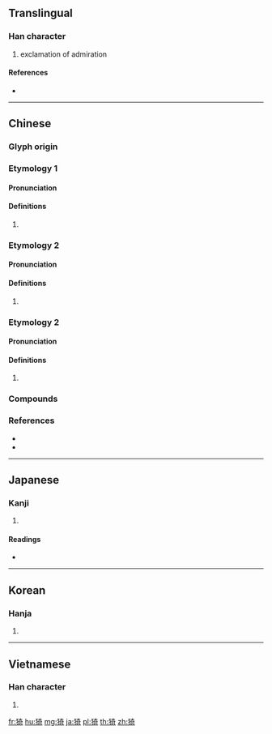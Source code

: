 {{character info/new}}
==Translingual==

===Han character===
{{Han char|rn=94|rad=犬|as=08|sn=11|four=44221|canj=KHKMR|ids=⿰犭奇}}

# exclamation of admiration

====References====
* {{Han ref|kx=0713.200|dkj=20493|dj=1125.150|hdz=21352.040|uh=7317|ud=29463|bh=D661|bd=54881}}

----

==Chinese==
{{zh-forms}}

===Glyph origin===
{{Han etym}}

===Etymology 1===

====Pronunciation====
{{zh-pron
|m=yī
|c=ji1,ji2
|mc=
|oc=
|cat=
}}
{{attention|zh|distribute mc/oc}}

====Definitions====
{{zh-hanzi}}

# {{rfdef|zh}}

===Etymology 2===

====Pronunciation====
{{zh-pron
|m=yǐ
|c=
|mc=
|oc=
|cat=
}}

====Definitions====
{{zh-hanzi}}

# {{rfdef|zh}}

===Etymology 2===

====Pronunciation====
{{zh-pron
|m=ǒ
|c=o2,ngo2,ngo5
|mc=
|oc=
|cat=
}}

====Definitions====
{{zh-hanzi}}

# {{rfdef|zh}}

===Compounds===
{{zh-der|猗猗靡靡|猗萎|猗儺|猗靡|猗猗|猗嗟|陶猗之富|陶猗}}

===References===
* {{R:twedu|B02533}}
* {{R:yue:Hanzi}}

----

==Japanese==

===Kanji===
{{ja-kanji|grade=|rs=犬08}}

# {{defn|lang=ja|sort=犬08}}

====Readings====
* {{ja-readings|on=[[い]] (i)|kun=[[あう]] (au), [[うるわしい]] (uruwashii), [[ながい]] (nagai)|nanori=}}

----

==Korean==

===Hanja===
{{ko-hanja|hangeul=[[의]], [[아]]|eumhun=|rv=ui, a|mr=ŭi, a|y=uy, a}}

# {{defn|lang=ko|sort=犬08}}

----

==Vietnamese==

===Han character===
{{vi-hantu|[[y]], [[ỷ]], [[ả]], [[gà]]|rs=犬08}}

# {{defn|lang=vi|sort=犬08}}

[[fr:猗]]
[[hu:猗]]
[[mg:猗]]
[[ja:猗]]
[[pl:猗]]
[[th:猗]]
[[zh:猗]]